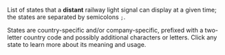 <!-- https://wiki.openstreetmap.org/wiki/Key:railway:signal:distant:states -->

{{KeyDescription
| key           = railway:signal:distant:states
| image         = 
| description   = List of possible signal aspects for variable signals, each separated by a semicolon.
| group         = 
| onNode        = yes
| onWay         = no
| onArea        = no
| onRelation    = no
| requires      = {{Key|railway:signal:distant}}
| implies       = 
| combination   = 
| seeAlso       = 
| status        = in use
| statuslink    = 
}}
List of states that a '''distant''' railway light signal can display at a given time; the states are separated by semicolons <code>;</code>.

States are country-specific and/or company-specific, prefixed with a two-letter country code and possibly additional characters or letters. Click any state to learn more about its meaning and usage.
